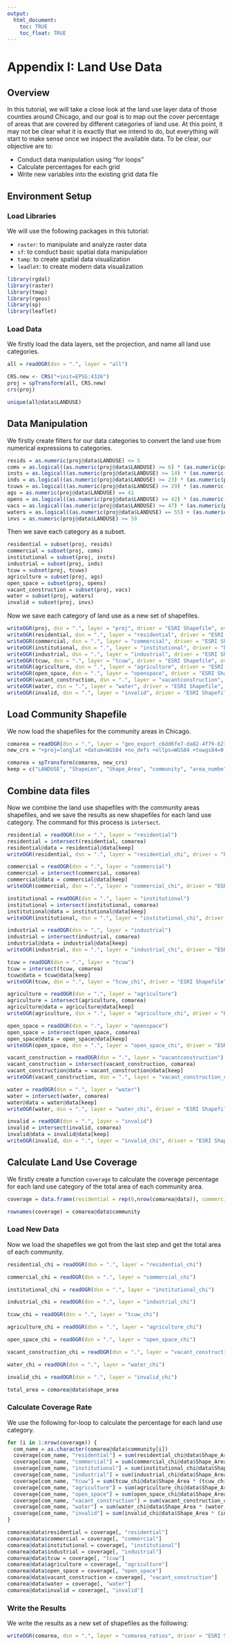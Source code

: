 ---
output: 
  html_document:
    toc: TRUE
    toc_float: TRUE
---
# Appendix I: Land Use Data {-}

## Overview

In this tutorial, we will take a close look at the land use layer data of those counties around Chicago, and our goal is to map out the cover percentage of areas that are covered by different categories of land use. At this point, it may not be clear what it is exactly that we intend to do, but everything will start to make sense once we inspect the available data. To be clear, our objective are to:

* Conduct data manipulation using "for loops"
* Calculate percentages for each grid
* Write new variables into the existing grid data file

## Environment Setup

### Load Libraries {-}

We will use the following packages in this tutorial:

* `raster`: to manipulate and analyze raster data
* `sf`: to conduct basic spatial data manipulation
* `tamp`: to create spatial data visualization
* `leadlet`: to create modern data visualization

```{r A_package.setup, message = FALSE}
library(rgdal)
library(raster)
library(tmap)
library(rgeos)
library(sp)
library(leaflet)
```

### Load Data {-}

We firstly load the data layers, set the projection, and name all land use categories.

```{r}
all = readOGR(dsn = ".", layer = "all")

CRS.new <- CRS("+init=EPSG:4326")
proj = spTransform(all, CRS.new)
crs(proj)

unique(all@data$LANDUSE)
```

## Data Manipulation

We firstly create filters for our data categories to convert the land use from numerical expressions to categories.

```{r}
resids = as.numeric(proj@data$LANDUSE) <= 5
coms = as.logical((as.numeric(proj@data$LANDUSE) >= 6) * (as.numeric(proj@data$LANDUSE) <= 13))
insts = as.logical((as.numeric(proj@data$LANDUSE) >= 14) * (as.numeric(proj@data$LANDUSE) <= 22))
inds = as.logical((as.numeric(proj@data$LANDUSE) >= 23) * (as.numeric(proj@data$LANDUSE) <= 28))
tcuws = as.logical((as.numeric(proj@data$LANDUSE) >= 29) * (as.numeric(proj@data$LANDUSE) <= 40) + (as.numeric(proj@data$LANDUSE) == 58))
ags = as.numeric(proj@data$LANDUSE) == 41
opens = as.logical((as.numeric(proj@data$LANDUSE) >= 42) * (as.numeric(proj@data$LANDUSE) <= 46) + (as.numeric(proj@data$LANDUSE) == 56))
vacs = as.logical((as.numeric(proj@data$LANDUSE) >= 47) * (as.numeric(proj@data$LANDUSE) <= 54))
waters = as.logical((as.numeric(proj@data$LANDUSE) == 55) + (as.numeric(proj@data$LANDUSE) == 57))
invs = as.numeric(proj@data$LANDUSE) >= 59
```

Then we save each category as a subset.

```{r}
residential = subset(proj, resids)
commercial = subset(proj, coms)
institutional = subset(proj, insts)
industrial = subset(proj, inds)
tcuw = subset(proj, tcuws)
agriculture = subset(proj, ags)
open_space = subset(proj, opens)
vacant_construction = subset(proj, vacs)
water = subset(proj, waters)
invalid = subset(proj, invs)
```

Now we save each category of land use as a new set of shapefiles.

```{r}
writeOGR(proj, dsn = ".", layer = "proj", driver = "ESRI Shapefile", overwrite_layer = TRUE)
writeOGR(residential, dsn = ".", layer = "residential", driver = "ESRI Shapefile", overwrite_layer = TRUE)
writeOGR(commercial, dsn = ".", layer = "commercial", driver = "ESRI Shapefile", overwrite_layer = TRUE)
writeOGR(institutional, dsn = ".", layer = "institutional", driver = "ESRI Shapefile", overwrite_layer = TRUE)
writeOGR(industrial, dsn = ".", layer = "industrial", driver = "ESRI Shapefile", overwrite_layer = TRUE)
writeOGR(tcuw, dsn = ".", layer = "tcuw", driver = "ESRI Shapefile", overwrite_layer = TRUE)
writeOGR(agriculture, dsn = ".", layer = "agriculture", driver = "ESRI Shapefile", overwrite_layer = TRUE)
writeOGR(open_space, dsn = ".", layer = "openspace", driver = "ESRI Shapefile", overwrite_layer = TRUE)
writeOGR(vacant_construction, dsn = ".", layer = "vacantconstruction", driver = "ESRI Shapefile", overwrite_layer = TRUE)
writeOGR(water, dsn = ".", layer = "water", driver = "ESRI Shapefile", overwrite_layer = TRUE)
writeOGR(invalid, dsn = ".", layer = "invalid", driver = "ESRI Shapefile", overwrite_layer = TRUE)
```

## Load Community Shapefile

We now load the shapefiles for the community areas in Chicago.

```{r}
comarea = readOGR(dsn = ".", layer = "geo_export_c6dd6fe7-da82-4f79-b23b-ef61336a7389")
new_crs = "+proj=longlat +datum=WGS84 +no_defs +ellps=WGS84 +towgs84=0,0,0"

comarea = spTransform(comarea, new_crs)
keep = c("LANDUSE", "ShapeLen", "Shape_Area", "community", "area_numbe")
```

## Combine data files

Now we combine the land use shapefiles with the community areas shapefiles, and we save the results as new shapefiles for each land use category. The command for this process is `intersect`.

```{r}
residential = readOGR(dsn = ".", layer = "residential")
residential = intersect(residential, comarea)
residential@data = residential@data[keep]
writeOGR(residential, dsn = ".", layer = "residential_chi", driver = "ESRI Shapefile", overwrite_layer = TRUE)

commercial = readOGR(dsn = ".", layer = "commercial")
commercial = intersect(commercial, comarea)
commercial@data = commercial@data[keep]
writeOGR(commercial, dsn = ".", layer = "commercial_chi", driver = "ESRI Shapefile", overwrite_layer = TRUE)

institutional = readOGR(dsn = ".", layer = "institutional")
institutional = intersect(institutional, comarea)
institutional@data = institutional@data[keep]
writeOGR(institutional, dsn = ".", layer = "institutional_chi", driver = "ESRI Shapefile", overwrite_layer = TRUE)

industrial = readOGR(dsn = ".", layer = "industrial")
industrial = intersect(industrial, comarea)
industrial@data = industrial@data[keep]
writeOGR(industrial, dsn = ".", layer = "industrial_chi", driver = "ESRI Shapefile", overwrite_layer = TRUE)

tcuw = readOGR(dsn = ".", layer = "tcuw")
tcuw = intersect(tcuw, comarea)
tcuw@data = tcuw@data[keep]
writeOGR(tcuw, dsn = ".", layer = "tcuw_chi", driver = "ESRI Shapefile", overwrite_layer = TRUE)

agriculture = readOGR(dsn = ".", layer = "agriculture")
agriculture = intersect(agriculture, comarea)
agriculture@data = agriculture@data[keep]
writeOGR(agriculture, dsn = ".", layer = "agriculture_chi", driver = "ESRI Shapefile", overwrite_layer = TRUE)

open_space = readOGR(dsn = ".", layer = "openspace")
open_space = intersect(open_space, comarea)
open_space@data = open_space@data[keep]
writeOGR(open_space, dsn = ".", layer = "open_space_chi", driver = "ESRI Shapefile", overwrite_layer = TRUE)

vacant_construction = readOGR(dsn = ".", layer = "vacantconstruction")
vacant_construction = intersect(vacant_construction, comarea)
vacant_construction@data = vacant_construction@data[keep]
writeOGR(vacant_construction, dsn = ".", layer = "vacant_construction_chi", driver = "ESRI Shapefile", overwrite_layer = TRUE)

water = readOGR(dsn = ".", layer = "water")
water = intersect(water, comarea)
water@data = water@data[keep]
writeOGR(water, dsn = ".", layer = "water_chi", driver = "ESRI Shapefile", overwrite_layer = TRUE)

invalid = readOGR(dsn = ".", layer = "invalid")
invalid = intersect(invalid, comarea)
invalid@data = invalid@data[keep]
writeOGR(invalid, dsn = ".", layer = "invalid_chi", driver = "ESRI Shapefile", overwrite_layer = TRUE)
```

## Calculate Land Use Coverage

We firstly create a function `coverage` to calculate the coverage percentage for each land use category of the total area of each community area.

```{r}
coverage = data.frame(residential = rep(0,nrow(comarea@data)), commercial = rep(0,nrow(comarea@data)), institutional = rep(0,nrow(comarea@data)),industrial = rep(0,nrow(comarea@data)), tcuw = rep(0,nrow(comarea@data)), agriculture = rep(0,nrow(comarea@data)),open_space = rep(0,nrow(comarea@data)), vacant_construction = rep(0,nrow(comarea@data)), water = rep(0,nrow(comarea@data)),invalid = rep(0,nrow(comarea@data)), total = rep(0,nrow(comarea@data)))

rownames(coverage) = comarea@data$community
```

### Load New Data {-}

Now we load the shapefiles we got from the last step and get the total area of each community.

```{r}
residential_chi = readOGR(dsn = ".", layer = "residential_chi")

commercial_chi = readOGR(dsn = ".", layer = "commercial_chi")

institutional_chi = readOGR(dsn = ".", layer = "institutional_chi")

industrial_chi = readOGR(dsn = ".", layer = "industrial_chi")

tcuw_chi = readOGR(dsn = ".", layer = "tcuw_chi")

agriculture_chi = readOGR(dsn = ".", layer = "agriculture_chi")

open_space_chi = readOGR(dsn = ".", layer = "open_space_chi")

vacant_construction_chi = readOGR(dsn = ".", layer = "vacant_construction_chi")

water_chi = readOGR(dsn = ".", layer = "water_chi")

invalid_chi = readOGR(dsn = ".", layer = "invalid_chi")

total_area = comarea@data$shape_area
```

### Calculate Coverage Rate

We use the following for-loop to calculate the percentage for each land use category.

```{r}
for (i in 1:nrow(coverage)) {
  com_name = as.character(comarea@data$community[i])
  coverage[com_name, "residential"] = sum(residential_chi@data$Shape_Area * (residential_chi@data$community == com_name)) / total_area[i]
  coverage[com_name, "commercial"] = sum(commercial_chi@data$Shape_Area * (commercial_chi@data$community == com_name)) / total_area[i]
  coverage[com_name, "institutional"] = sum(institutional_chi@data$Shape_Area * (institutional_chi@data$community == com_name)) / total_area[i]
  coverage[com_name, "industrial"] = sum(industrial_chi@data$Shape_Area * (industrial_chi@data$community == com_name)) / total_area[i]
  coverage[com_name, "tcuw"] = sum(tcuw_chi@data$Shape_Area * (tcuw_chi@data$community == com_name)) / total_area[i]
  coverage[com_name, "agriculture"] = sum(agriculture_chi@data$Shape_Area * (agriculture_chi@data$community == com_name)) / total_area[i]
  coverage[com_name, "open_space"] = sum(open_space_chi@data$Shape_Area * (open_space_chi@data$community == com_name)) / total_area[i]
  coverage[com_name, "vacant_construction"] = sum(vacant_construction_chi@data$Shape_Area * (vacant_construction_chi@data$community == com_name)) / total_area[i]
  coverage[com_name, "water"] = sum(water_chi@data$Shape_Area * (water_chi@data$community == com_name)) / total_area[i]
  coverage[com_name, "invalid"] = sum(invalid_chi@data$Shape_Area * (invalid_chi@data$community == com_name)) / total_area[i]
}

comarea@data$residential = coverage[, "residential"]
comarea@data$commercial = coverage[, "commercial"]
comarea@data$institutional = coverage[, "institutional"]
comarea@data$industrial = coverage[, "industrial"]
comarea@data$tcuw = coverage[, "tcuw"]
comarea@data$agriculture = coverage[, "agriculture"]
comarea@data$open_space = coverage[, "open_space"]
comarea@data$vacant_construction = coverage[, "vacant_construction"]
comarea@data$water = coverage[, "water"]
comarea@data$invalid = coverage[, "invalid"]
```

### Write the Results

We write the results as a new set of shapefiles as the following: 

```{r}
writeOGR(comarea, dsn = ".", layer = "comarea_ratios", driver = "ESRI Shapefile")
```

